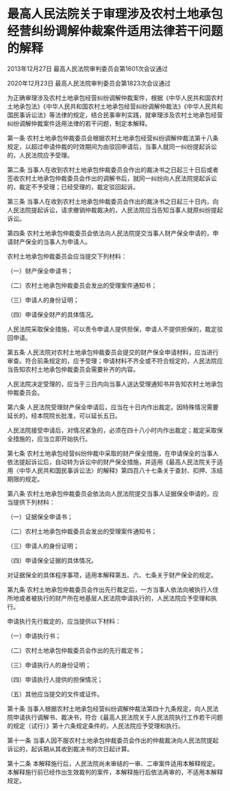# 最高人民法院关于审理涉及农村土地承包经营纠纷调解仲裁案件适用法律若干问题的解释

2013年12月27日 最高人民法院审判委员会第1601次会议通过

2020年12月23日 最高人民法院审判委员会第1823次会议通过

  

为正确审理涉及农村土地承包经营纠纷调解仲裁案件，根据《中华人民共和国农村土地承包法》《中华人民共和国农村土地承包经营纠纷调解仲裁法》《中华人民共和国民事诉讼法》等法律的规定，结合民事审判实践，就审理涉及农村土地承包经营纠纷调解仲裁案件适用法律的若干问题，制定本解释。

第一条 农村土地承包仲裁委员会根据农村土地承包经营纠纷调解仲裁法第十八条规定，以超过申请仲裁的时效期间为由驳回申请后，当事人就同一纠纷提起诉讼的，人民法院应予受理。

第二条 当事人在收到农村土地承包仲裁委员会作出的裁决书之日起三十日后或者签收农村土地承包仲裁委员会作出的调解书后，就同一纠纷向人民法院提起诉讼的，裁定不予受理；已经受理的，裁定驳回起诉。

第三条 当事人在收到农村土地承包仲裁委员会作出的裁决书之日起三十日内，向人民法院提起诉讼，请求撤销仲裁裁决的，人民法院应当告知当事人就原纠纷提起诉讼。

第四条 农村土地承包仲裁委员会依法向人民法院提交当事人财产保全申请的，申请财产保全的当事人为申请人。

农村土地承包仲裁委员会应当提交下列材料：

（一）财产保全申请书；

（二）农村土地承包仲裁委员会发出的受理案件通知书；

（三）申请人的身份证明；

（四）申请保全财产的具体情况。

人民法院采取保全措施，可以责令申请人提供担保，申请人不提供担保的，裁定驳回申请。

第五条 人民法院对农村土地承包仲裁委员会提交的财产保全申请材料，应当进行审查。符合前条规定的，应予受理；申请材料不齐全或不符合规定的，人民法院应当告知农村土地承包仲裁委员会需要补齐的内容。

人民法院决定受理的，应当于三日内向当事人送达受理通知书并告知农村土地承包仲裁委员会。

第六条 人民法院受理财产保全申请后，应当在十日内作出裁定。因特殊情况需要延长的，经本院院长批准，可以延长五日。

人民法院接受申请后，对情况紧急的，必须在四十八小时内作出裁定；裁定采取保全措施的，应当立即开始执行。

第七条 农村土地承包经营纠纷仲裁中采取的财产保全措施，在申请保全的当事人依法提起诉讼后，自动转为诉讼中的财产保全措施，并适用《最高人民法院关于适用〈中华人民共和国民事诉讼法〉的解释》第四百八十七条关于查封、扣押、冻结期限的规定。

第八条 农村土地承包仲裁委员会依法向人民法院提交当事人证据保全申请的，应当提供下列材料：

（一）证据保全申请书；

（二）农村土地承包仲裁委员会发出的受理案件通知书；

（三）申请人的身份证明；

（四）申请保全证据的具体情况。

对证据保全的具体程序事项，适用本解释第五、六、七条关于财产保全的规定。

第九条 农村土地承包仲裁委员会作出先行裁定后，一方当事人依法向被执行人住所地或者被执行的财产所在地基层人民法院申请执行的，人民法院应予受理和执行。

申请执行先行裁定的，应当提供以下材料：

（一）申请执行书；

（二）农村土地承包仲裁委员会作出的先行裁定书；

（三）申请执行人的身份证明；

（四）申请执行人提供的担保情况；

（五）其他应当提交的文件或证件。

第十条 当事人根据农村土地承包经营纠纷调解仲裁法第四十九条规定，向人民法院申请执行调解书、裁决书，符合《最高人民法院关于人民法院执行工作若干问题的规定（试行）》第十六条规定条件的，人民法院应予受理和执行。

第十一条 当事人因不服农村土地承包仲裁委员会作出的仲裁裁决向人民法院提起诉讼的，起诉期从其收到裁决书的次日起计算。

第十二条 本解释施行后，人民法院尚未审结的一审、二审案件适用本解释规定。本解释施行前已经作出生效裁判的案件，本解释施行后依法再审的，不适用本解释规定。